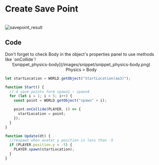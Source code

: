 
# Create Save Point

<br/>
<img src='/images/snippet/redbrick-extension/savepoint_result.gif' alt='savepoint_result' loading='lazy' decoding='async' style={{width:'100%'}}/>
<br/>

## Code

<Callout type="error" icon="‼️">
  Don't forget to check Body in the object's properties panel to use methods
  like `onCollide`!
  <center>![snippet_physics-body](/images/snippet/snippet_physics-body.png) Physics > Body</center>
</Callout>

```js showLineNumbers copy
let startLocation = WORLD.getObject("StartLocation(aa3)");

function Start() {
  // 4 save points form spawn1 ~ spawn4
  for (let i = 1; i < 5; i++) {
    const point = WORLD.getObject("spawn" + i);

    point.onCollide(PLAYER, () => {
      startLocation = point;
    });
  }
}

function Update(dt) {
  //respawn when avatar y position is less than -5
  if (PLAYER.position.y < -5) {
    PLAYER.spawn(startLocation);
  }
}
```
